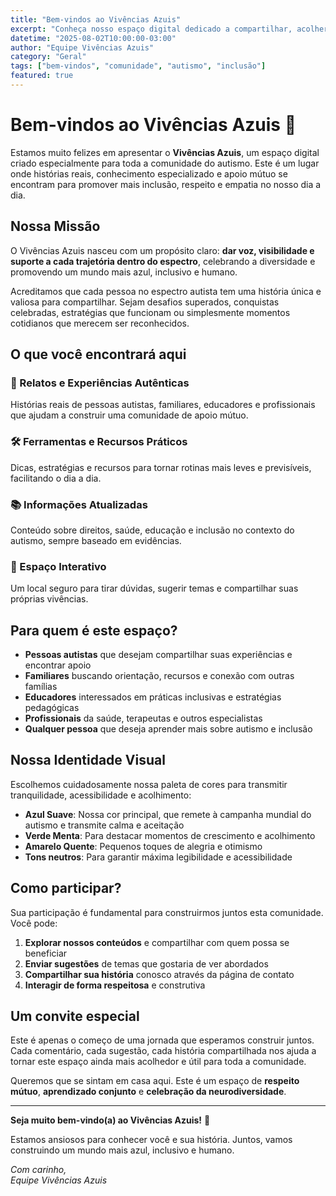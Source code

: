 ```yaml
---
title: "Bem-vindos ao Vivências Azuis"
excerpt: "Conheça nosso espaço digital dedicado a compartilhar, acolher e inspirar todos que fazem parte do universo do autismo."
datetime: "2025-08-02T10:00:00-03:00"
author: "Equipe Vivências Azuis"
category: "Geral"
tags: ["bem-vindos", "comunidade", "autismo", "inclusão"]
featured: true
---
```


# Bem-vindos ao Vivências Azuis 💙

Estamos muito felizes em apresentar o **Vivências Azuis**, um espaço digital criado especialmente para toda a comunidade do autismo. Este é um lugar onde histórias reais, conhecimento especializado e apoio mútuo se encontram para promover mais inclusão, respeito e empatia no nosso dia a dia.

## Nossa Missão

O Vivências Azuis nasceu com um propósito claro: **dar voz, visibilidade e suporte a cada trajetória dentro do espectro**, celebrando a diversidade e promovendo um mundo mais azul, inclusivo e humano.

Acreditamos que cada pessoa no espectro autista tem uma história única e valiosa para compartilhar. Sejam desafios superados, conquistas celebradas, estratégias que funcionam ou simplesmente momentos cotidianos que merecem ser reconhecidos.

## O que você encontrará aqui

### 📖 Relatos e Experiências Autênticas
Histórias reais de pessoas autistas, familiares, educadores e profissionais que ajudam a construir uma comunidade de apoio mútuo.

### 🛠️ Ferramentas e Recursos Práticos
Dicas, estratégias e recursos para tornar rotinas mais leves e previsíveis, facilitando o dia a dia.

### 📚 Informações Atualizadas
Conteúdo sobre direitos, saúde, educação e inclusão no contexto do autismo, sempre baseado em evidências.

### 🤝 Espaço Interativo
Um local seguro para tirar dúvidas, sugerir temas e compartilhar suas próprias vivências.

## Para quem é este espaço?

- **Pessoas autistas** que desejam compartilhar suas experiências e encontrar apoio
- **Familiares** buscando orientação, recursos e conexão com outras famílias
- **Educadores** interessados em práticas inclusivas e estratégias pedagógicas
- **Profissionais** da saúde, terapeutas e outros especialistas
- **Qualquer pessoa** que deseja aprender mais sobre autismo e inclusão

## Nossa Identidade Visual

Escolhemos cuidadosamente nossa paleta de cores para transmitir tranquilidade, acessibilidade e acolhimento:

- **Azul Suave**: Nossa cor principal, que remete à campanha mundial do autismo e transmite calma e aceitação
- **Verde Menta**: Para destacar momentos de crescimento e acolhimento
- **Amarelo Quente**: Pequenos toques de alegria e otimismo
- **Tons neutros**: Para garantir máxima legibilidade e acessibilidade

## Como participar?

Sua participação é fundamental para construirmos juntos esta comunidade. Você pode:

1. **Explorar nossos conteúdos** e compartilhar com quem possa se beneficiar
2. **Enviar sugestões** de temas que gostaria de ver abordados
3. **Compartilhar sua história** conosco através da página de contato
4. **Interagir de forma respeitosa** e construtiva

## Um convite especial

Este é apenas o começo de uma jornada que esperamos construir juntos. Cada comentário, cada sugestão, cada história compartilhada nos ajuda a tornar este espaço ainda mais acolhedor e útil para toda a comunidade.

Queremos que se sintam em casa aqui. Este é um espaço de **respeito mútuo**, **aprendizado conjunto** e **celebração da neurodiversidade**.

---

**Seja muito bem-vindo(a) ao Vivências Azuis!** 🌟

Estamos ansiosos para conhecer você e sua história. Juntos, vamos construindo um mundo mais azul, inclusivo e humano.

*Com carinho,*  
*Equipe Vivências Azuis*